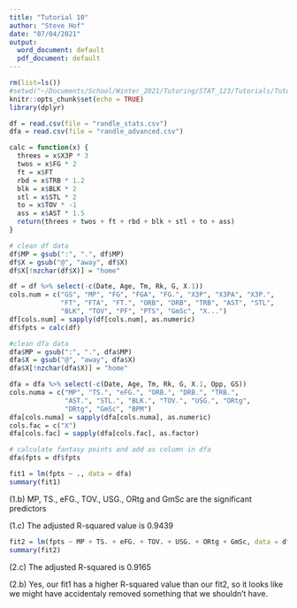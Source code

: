---
title: "Tutorial 10"
author: "Steve Hof"
date: "07/04/2021"
output:
  word_document: default
  pdf_document: default
---

```{r setup, include=FALSE}
rm(list=ls())
#setwd("~/Documents/School/Winter_2021/Tutoring/STAT_123/Tutorials/Tutorial_10")
knitr::opts_chunk$set(echo = TRUE)
library(dplyr)
```

```{r data}
df = read.csv(file = "randle_stats.csv")
dfa = read.csv(file = "randle_advanced.csv")
```

```{r functions}
calc = function(x) {
  threes = x$X3P * 3
  twos = x$FG * 2
  ft = x$FT 
  rbd = x$TRB * 1.2
  blk = x$BLK * 2
  stl = x$STL * 2
  to = x$TOV * -1
  ass = x$AST * 1.5
  return(threes + twos + ft + rbd + blk + stl + to + ass)
}
```

```{r clean, warning=FALSE}
# clean df data
df$MP = gsub(":", ".", df$MP)
df$X = gsub("@", "away", df$X)
df$X[!nzchar(df$X)] = "home"

df = df %>% select(-c(Date, Age, Tm, Rk, G, X.1))
cols.num = c("GS", "MP", "FG", "FGA", "FG.", "X3P", "X3PA", "X3P.",
             "FT", "FTA", "FT.", "ORB", "DRB", "TRB", "AST", "STL",
             "BLK", "TOV", "PF", "PTS", "GmSc", "X...")
df[cols.num] = sapply(df[cols.num], as.numeric)
df$fpts = calc(df)

#clean dfa data
dfa$MP = gsub(":", ".", dfa$MP)
dfa$X = gsub("@", "away", dfa$X)
dfa$X[!nzchar(dfa$X)] = "home"

dfa = dfa %>% select(-c(Date, Age, Tm, Rk, G, X.1, Opp, GS))
cols.numa = c("MP", "TS.", "eFG.", "ORB.", "DRB.", "TRB.",
              "AST.", "STL.", "BLK.", "TOV.", "USG.", "ORtg",
              "DRtg", "GmSc", "BPM")
dfa[cols.numa] = sapply(dfa[cols.numa], as.numeric)
cols.fac = c("X")
dfa[cols.fac] = sapply(dfa[cols.fac], as.factor)

# calculate fantasy points and add as column in dfa
dfa$fpts = df$fpts
```

```{r q1}
fit1 = lm(fpts ~ ., data = dfa)
summary(fit1)

```
(1.b) MP, TS., eFG., TOV., USG., ORtg and GmSc are the significant predictors 

(1.c) The adjusted R-squared  value is 0.9439


```{r q2}
fit2 = lm(fpts ~ MP + TS. + eFG. + TOV. + USG. + ORtg + GmSc, data = dfa)
summary(fit2)

```
(2.c) The adjusted R-squared is 0.9165

(2.b) Yes, our fit1 has a higher R-squared value than our fit2, so it looks like we might have accidentaly removed something that we shouldn't have.













